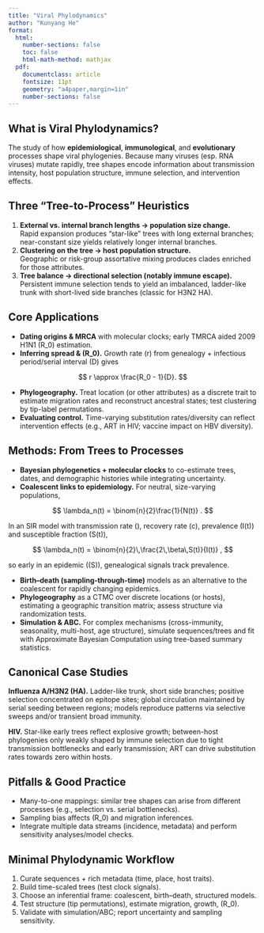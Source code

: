 ```yaml
---
title: "Viral Phylodynamics"
author: "Kunyang He"
format:
  html:
    number-sections: false
    toc: false
    html-math-method: mathjax
  pdf:
    documentclass: article
    fontsize: 11pt
    geometry: "a4paper,margin=1in"
    number-sections: false
---
```


## What is Viral Phylodynamics?

The study of how **epidemiological**, **immunological**, and **evolutionary** processes shape viral phylogenies. Because many viruses (esp. RNA viruses) mutate rapidly, tree shapes encode information about transmission intensity, host population structure, immune selection, and intervention effects.

## Three “Tree-to-Process” Heuristics

1. **External vs. internal branch lengths → population size change.**  
   Rapid expansion produces “star-like” trees with long external branches; near-constant size yields relatively longer internal branches.
2. **Clustering on the tree → host population structure.**  
   Geographic or risk-group assortative mixing produces clades enriched for those attributes.
3. **Tree balance → directional selection (notably immune escape).**  
   Persistent immune selection tends to yield an imbalanced, ladder-like trunk with short-lived side branches (classic for H3N2 HA).

## Core Applications

- **Dating origins & MRCA** with molecular clocks; early TMRCA aided 2009 H1N1 \(R_0\) estimation.
- **Inferring spread & \(R_0\).** Growth rate \(r\) from genealogy + infectious period/serial interval \(D\) gives

$$
r \approx \frac{R_0 - 1}{D}.
$$

- **Phylogeography.** Treat location (or other attributes) as a discrete trait to estimate migration rates and reconstruct ancestral states; test clustering by tip-label permutations.
- **Evaluating control.** Time-varying substitution rates/diversity can reflect intervention effects (e.g., ART in HIV; vaccine impact on HBV diversity).

## Methods: From Trees to Processes

- **Bayesian phylogenetics + molecular clocks** to co-estimate trees, dates, and demographic histories while integrating uncertainty.
- **Coalescent links to epidemiology.** For neutral, size-varying populations,

$$
\lambda_n(t) = \binom{n}{2}\frac{1}{N(t)} .
$$

  In an SIR model with transmission rate \(\beta\), recovery rate \(c\), prevalence \(I(t)\) and susceptible fraction \(S(t)\),

$$
\lambda_n(t) = \binom{n}{2}\,\frac{2\,\beta\,S(t)}{I(t)} ,
$$

  so early in an epidemic (\(S\approx 1\)), genealogical signals track prevalence.

- **Birth–death (sampling-through-time)** models as an alternative to the coalescent for rapidly changing epidemics.
- **Phylogeography** as a CTMC over discrete locations (or hosts), estimating a geographic transition matrix; assess structure via randomization tests.
- **Simulation & ABC.** For complex mechanisms (cross-immunity, seasonality, multi-host, age structure), simulate sequences/trees and fit with Approximate Bayesian Computation using tree-based summary statistics.

## Canonical Case Studies

**Influenza A/H3N2 (HA).** Ladder-like trunk, short side branches; positive selection concentrated on epitope sites; global circulation maintained by serial seeding between regions; models reproduce patterns via selective sweeps and/or transient broad immunity.

**HIV.** Star-like early trees reflect explosive growth; between-host phylogenies only weakly shaped by immune selection due to tight transmission bottlenecks and early transmission; ART can drive substitution rates towards zero within hosts.

## Pitfalls & Good Practice

- Many-to-one mappings: similar tree shapes can arise from different processes (e.g., selection vs. serial bottlenecks).
- Sampling bias affects \(R_0\) and migration inferences.
- Integrate multiple data streams (incidence, metadata) and perform sensitivity analyses/model checks.

## Minimal Phylodynamic Workflow

1. Curate sequences + rich metadata (time, place, host traits).
2. Build time-scaled trees (test clock signals).
3. Choose an inferential frame: coalescent, birth–death, structured models.
4. Test structure (tip permutations), estimate migration, growth, \(R_0\).
5. Validate with simulation/ABC; report uncertainty and sampling sensitivity.
